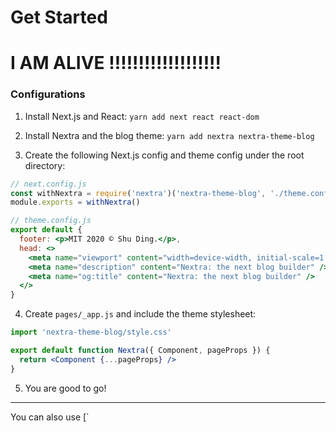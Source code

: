 # Get Started

# I AM ALIVE !!!!!!!!!!!!!!!!!!!


### Configurations

1. Install Next.js and React: `yarn add next react react-dom`

2. Install Nextra and the blog theme: `yarn add nextra nextra-theme-blog`

3. Create the following Next.js config and theme config under the root directory:

```jsx
// next.config.js
const withNextra = require('nextra')('nextra-theme-blog', './theme.config.js')
module.exports = withNextra()
```

```jsx
// theme.config.js
export default {
  footer: <p>MIT 2020 © Shu Ding.</p>,
  head: <>
    <meta name="viewport" content="width=device-width, initial-scale=1.0" />
    <meta name="description" content="Nextra: the next blog builder" />
    <meta name="og:title" content="Nextra: the next blog builder" />
  </>
}
```

4. Create `pages/_app.js` and include the theme stylesheet:

```jsx
import 'nextra-theme-blog/style.css'

export default function Nextra({ Component, pageProps }) {
  return <Component {...pageProps} />
}
```

5. You are good to go! 

---


<Callout>
You can also use [`<style jsx>`](https://nextjs.org/docs/basic-features/built-in-css-support#css-in-js) to style elements inside `theme.config.js`.
</Callout>
